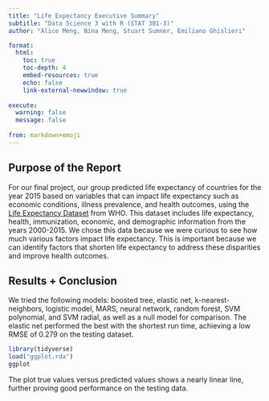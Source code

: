 ```yaml
---
title: "Life Expectancy Executive Summary"
subtitle: "Data Science 3 with R (STAT 301-3)"
author: "Alice Meng, Nina Meng, Stuart Sumner, Emiliano Ghislieri"

format:
  html:
    toc: true
    toc-depth: 4
    embed-resources: true
    echo: false
    link-external-newwindow: true
    
execute:
  warning: false
  message: false
  
from: markdown+emoji 
---
```


## Purpose of the Report
For our final project, our group predicted life expectancy of countries for the year 2015 based on variables that can impact life expectancy such as economic conditions, illness prevalence, and health outcomes, using the [Life Expectancy Dataset](https://www.kaggle.com/datasets/lashagoch/life-expectancy-who-updated) from WHO. This dataset includes life expectancy, health, immunization, economic, and demographic information from the years 2000-2015. We chose this data because we were curious to see how much various factors impact life expectancy. This is important because we can identify factors that shorten life expectancy to address these disparities and improve health outcomes.

## Results + Conclusion 
We tried the following models: boosted tree, elastic net, k-nearest-neighbors, logistic model, MARS, neural network, random forest, SVM polynomial, and SVM radial, as well as a null model for comparison. The elastic net performed the best with the shortest run time, achieving a low RMSE of 0.279 on the testing dataset.

```r
library(tidyverse)
load("ggplot.rda")
ggplot
```
The plot true values versus predicted values shows a nearly linear line, further proving good performance on the testing data. 
